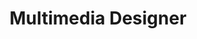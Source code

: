 ---
#bios found here: https://docs.google.com/document/d/13UuePbGLRF4G5b5JoEe2Vua3NukZ1-QwRW4Oisnd8lI/edit#
#anything that should be left blank enter: ''
name: Josh Hoepner
active: false
title: Multimedia Designer
details:
  - almaMater: University of Nebraska-Lincoln
  - pronoun: He/Him
  - joinedPB: August 2017
socials:
  - website: https://joshoepner.co
  - instagram: https://instagram.com/joshoepner
  - spotify: https://open.spotify.com/user/jh3ps
  - linkedIn: https://www.linkedin.com/in/josh-hoepner-64304bbb
headshotFun: /img/team/pixel-bakery-josh-hoepner.jpg
headshotSmiling: /img/team/pixel-bakery-josh-hoepner.jpg
headshotSerious: /img/team/pixel-bakery-josh-hoepner.jpg
---